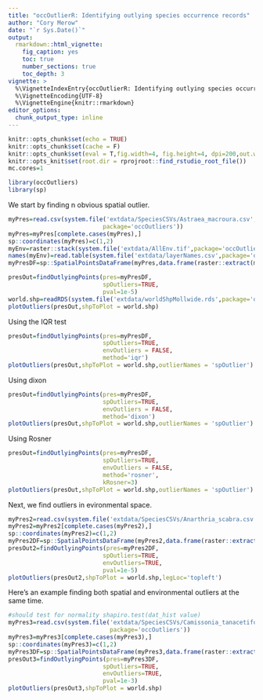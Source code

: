 ```yaml
---
title: "occOutlierR: Identifying outlying species occurrence records"
author: "Cory Merow"
date: "`r Sys.Date()`"
output:
  rmarkdown::html_vignette:
    fig_caption: yes
    toc: true
    number_sections: true
    toc_depth: 3
vignette: >
  %\VignetteIndexEntry{occOutlierR: Identifying outlying species occurrence records}
  %\VignetteEncoding{UTF-8}
  %\VignetteEngine{knitr::rmarkdown}
editor_options: 
  chunk_output_type: inline
---
```


```r
knitr::opts_chunk$set(echo = TRUE)
knitr::opts_chunk$set(cache = F)
knitr::opts_chunk$set(eval = T,fig.width=4, fig.height=4, dpi=200,out.width='80%')
knitr::opts_knit$set(root.dir = rprojroot::find_rstudio_root_file())
mc.cores=1
```

<!-- # Introduction  -->

```r
library(occOutliers)
library(sp)
```


We start by finding n obvious spatial outlier.
```r
myPres=read.csv(system.file('extdata/SpeciesCSVs/Astraea_macroura.csv',
                           package='occOutliers'))
myPres=myPres[complete.cases(myPres),]
sp::coordinates(myPres)=c(1,2)
myEnv=raster::stack(system.file('extdata/AllEnv.tif',package='occOutliers'))
names(myEnv)=read.table(system.file('extdata/layerNames.csv',package='occOutliers'))[,1]
myPresDF=sp::SpatialPointsDataFrame(myPres,data.frame(raster::extract(myEnv,myPres)))

presOut=findOutlyingPoints(pres=myPresDF,
                           spOutliers=TRUE,
                           pval=1e-5)
world.shp=readRDS(system.file('extdata/worldShpMollwide.rds',package='occOutliers'))
plotOutliers(presOut,shpToPlot = world.shp)
```

Using the IQR test
```r
presOut=findOutlyingPoints(pres=myPresDF,
                           spOutliers=TRUE,
                           envOutliers = FALSE,
                           method='iqr')
plotOutliers(presOut,shpToPlot = world.shp,outlierNames = 'spOutlier')
```
Using dixon
```r
presOut=findOutlyingPoints(pres=myPresDF,
                           spOutliers=TRUE,
                           envOutliers = FALSE,
                           method='dixon')
plotOutliers(presOut,shpToPlot = world.shp,outlierNames = 'spOutlier')
```
Using Rosner
```r
presOut=findOutlyingPoints(pres=myPresDF,
                           spOutliers=TRUE,
                           envOutliers = FALSE,
                           method='rosner',
                           kRosner=3)
plotOutliers(presOut,shpToPlot = world.shp,outlierNames = 'spOutlier')
```


Next,  we find outliers in evironmental space. 
```r
myPres2=read.csv(system.file('extdata/SpeciesCSVs/Anarthria_scabra.csv',package='occOutliers'))
myPres2=myPres2[complete.cases(myPres2),]
sp::coordinates(myPres2)=c(1,2)
myPres2DF=sp::SpatialPointsDataFrame(myPres2,data.frame(raster::extract(myEnv,myPres2)))
presOut2=findOutlyingPoints(pres=myPres2DF,
                           spOutliers=TRUE,
                           envOutliers=TRUE,
                           pval=1e-5)
plotOutliers(presOut2,shpToPlot = world.shp,legLoc='topleft')
```

<!-- library(EnvStats) -->
<!-- test <- rosnerTest(dat$hwy, -->
<!--   k = 3 -->
<!-- ) -->
Here's an example finding both spatial and environmental outliers at the same time.

```r
#should test for normality shapiro.test(dat_hist value)
myPres3=read.csv(system.file('extdata/SpeciesCSVs/Camissonia_tanacetifolia.csv',
                             package='occOutliers'))
myPres3=myPres3[complete.cases(myPres3),]
sp::coordinates(myPres3)=c(1,2)
myPres3DF=sp::SpatialPointsDataFrame(myPres3,data.frame(raster::extract(myEnv,myPres3)))
presOut3=findOutlyingPoints(pres=myPres3DF,
                           spOutliers=TRUE,
                           envOutliers=TRUE,
                           pval=1e-3)
plotOutliers(presOut3,shpToPlot = world.shp)
```


<!-- In this case, because there are a cluster of presences in North America, using a lower p-value helps to detect them.  -->

<!-- ```{r,fig.width=7, fig.height=7, dpi=300,out.width='80%'} -->
<!-- myPres4=read.csv(system.file('extdata/SpeciesCSVs/Aster_tataricus.csv',package='occOutliers')) -->
<!-- myPres4=myPres4[complete.cases(myPres4),] -->
<!-- sp::coordinates(myPres4)=c(1,2) -->
<!-- myPres4DF=sp::SpatialPointsDataFrame(myPres4,data.frame(raster::extract(myEnv,myPres4))) -->
<!-- presOut4=findOutlyingPoints(pres=myPres4DF, -->
<!--                            spOutliers=TRUE, -->
<!--                            envOutliers=TRUE, -->
<!--                            pval=1e-3) # note the lower value here -->
<!-- plotOutliers(presOut4,shpToPlot = world.shp) -->
<!-- ``` -->
<!-- However, lowering the p-value cannot just be done arbitarily. In this case, the biased sampling in Europe places the geographic centroid there, making the more poorly sampled parts of Asia appear as outliers. Hence some visual inspection should be used to assess results; this issue occurs typically when extreme sampling bias is present. A lower p-value of 1e-6 helps this situation, although it's unclear whether the detected outliers still reflect undersampling. If one suspects that they do, it would be preferrable to spatially thin the presences (e.g., using the `spThin` package) to remove some sampling bias before using outlier detection.  -->

<!-- ```{r,fig.width=6, fig.height=6, dpi=300,out.width='80%'} -->
<!-- myPres5=read.csv(system.file('extdata/SpeciesCSVs/Betula_pendula.csv',package='occOutliers')) -->
<!-- myPres5=myPres5[complete.cases(myPres5),] -->
<!-- sp::coordinates(myPres5)=c(1,2) -->
<!-- myPres5DF=sp::SpatialPointsDataFrame(myPres5,data.frame(raster::extract(myEnv,myPres5))) -->
<!-- presOut5=findOutlyingPoints(pres=myPres5DF, -->
<!--                            spOutliers=TRUE, -->
<!--                            envOutliers=TRUE, -->
<!--                            pval=1e-3) # note the lower value here -->
<!-- plotOutliers(presOut5,shpToPlot = world.shp) -->
<!-- presOut5.1=findOutlyingPoints(pres=myPres5DF, -->
<!--                            spOutliers=TRUE, -->
<!--                            envOutliers=TRUE, -->
<!--                            pval=1e-6) # note the lower value here -->
<!-- plotOutliers(presOut5.1,shpToPlot = world.shp) -->
<!-- ``` -->

